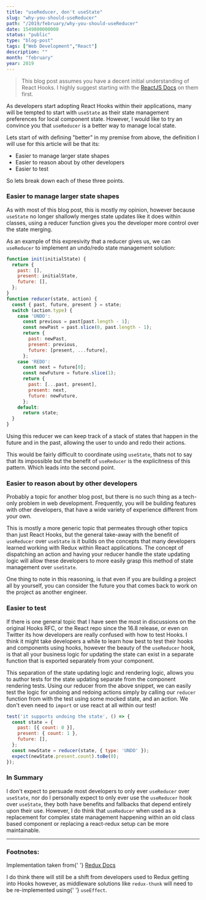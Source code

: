 ```yaml
---
title: "useReducer, don't useState"
slug: "why-you-should-useReducer"
path: "/2019/february/why-you-should-useReducer"
date: 1549800000000
status: "public"
type: "blog-post"
tags: ["Web Development","React"]
description: ""
month: "february"
year: 2019
---
```




> This blog post assumes you have a decent initial understanding of React Hooks.
> I highly suggest starting with the
> [ReactJS Docs](https://reactjs.org/docs/hooks-intro.html) on them first.

As developers start adopting React Hooks within their applications, many will be
tempted to start with `useState` as their state management preferences for local
component state. However, I would like to try an convince you that `useReducer`
is a better way to manage local state.

Lets start of with defining "better" in my premise from above, the definition I
will use for this article will be that its:

- Easier to manage larger state shapes
- Easier to reason about by other developers
- Easier to test

So lets break down each of these three points.

### Easier to manage larger state shapes

As with most of this blog post, this is mostly my opinion, however because
`useState` no longer shallowly merges state updates like it does within classes,
using a reducer function gives you the developer more control over the state
merging.

As an example of this expresivity that a reducer gives us, we can `useReducer`
to implement an undo/redo state management solution<FootnoteRef id="1" />:

```jsx
function init(initialState) {
  return {
    past: [],
    present: initialState,
    future: [],
  };
}
function reducer(state, action) {
  const { past, future, present } = state;
  switch (action.type) {
    case 'UNDO':
      const previous = past[past.length - 1];
      const newPast = past.slice(0, past.length - 1);
      return {
        past: newPast,
        present: previous,
        future: [present, ...future],
      };
    case 'REDO':
      const next = future[0];
      const newFuture = future.slice(1);
      return {
        past: [...past, present],
        present: next,
        future: newFuture,
      };
    default:
      return state;
  }
}
```

Using this reducer we can keep track of a stack of states that happen in the
future and in the past, allowing the user to undo and redo their actions.

This would be fairly difficult to coordinate using `useState`, thats not to say
that its impossible but the benefit of `useReducer` is the explicitness of this
pattern. Which leads into the second point.

### Easier to reason about by other developers

Probably a topic for another blog post, but there is no such thing as a
tech-only problem in web development. Frequently, you will be building features
with other developers, that have a wide variety of experience different from
your own.

This is mostly a more generic topic that permeates through other topics than
just React Hooks, but the general take-away with the benefit of `useReducer`
over `useState` is it builds on the concepts that many developers learned
working with Redux within React applications<FootnoteRef id="2" />. The concept
of dispatching an action and having your reducer handle the state updating logic
will allow these developers to more easily grasp this method of state management
over `useState`.

One thing to note in this reasoning, is that even if you are building a project
all by yourself, you can consider the future you that comes back to work on the
project as another engineer.

### Easier to test

If there is one general topic that I have seen the most in discussions on the
original Hooks RFC, or the React repo since the 16.8 release, or even on Twitter
its how developers are really confused with how to test Hooks. I think it might
take developers a while to learn how best to test their hooks and components
using hooks, however the beauty of the `useReducer` hook, is that all your
business logic for updating the state can exist in a separate function that is
exported separately from your component.

This separation of the state updating logic and rendering logic, allows you to
author tests for the state updating separate from the component rendering tests.
Using our reducer from the above snippet, we can easily test the logic for
undoing and redoing actions simply by calling our `reducer` function from with
the test using some mocked state, and an action. We don't even need to `import`
or use react at all within our test!

```jsx
test('it supports undoing the state', () => {
  const state = {
    past: [{ count: 0 }],
    present: { count: 1 },
    future: [],
  };
  const newState = reducer(state, { type: 'UNDO' });
  expect(newState.present.count).toBe(0);
});
```

### In Summary

I don't expect to persuade most developers to only ever `useReducer` over
`useState`, nor do I personally expect to only ever use the `useReducer` hook
over `useState`, they both have benefits and fallbacks that depend entirely upon
their use. However, I do think that `useReducer` when used as a replacement for
complex state management happening within an old class based component or
replacing a react-redux setup can be more maintainable.

<Spacer />

---

<Spacer />

### Footnotes:

<Footnote id="1">Implementation taken from{' '}
<a href="https://redux.js.org/recipes/implementing-undo-history">Redux
Docs</a></Footnote>

<Footnote id="2">I do think there will still be a shift from developers used to
Redux getting into Hooks however, as middleware solutions like `redux-thunk`
will need to be re-implemented using{' '} `useEffect`.</Footnote>

